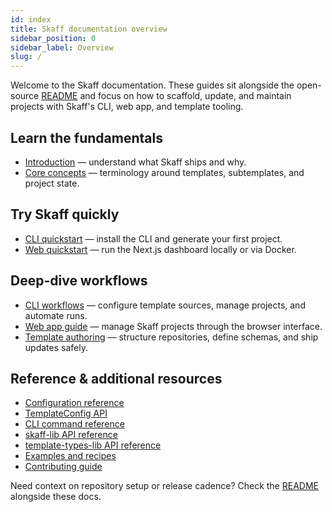```yaml
---
id: index
title: Skaff documentation overview
sidebar_position: 0
sidebar_label: Overview
slug: /
---
```


Welcome to the Skaff documentation. These guides sit alongside the open-source [README](https://github.com/timonteutelink/skaff#readme) and focus on how to scaffold, update, and maintain projects with Skaff's CLI, web app, and template tooling.

## Learn the fundamentals

- [Introduction](./introduction) — understand what Skaff ships and why.
- [Core concepts](./getting-started/core-concepts) — terminology around templates, subtemplates, and project state.

## Try Skaff quickly

- [CLI quickstart](./getting-started/cli-quickstart) — install the CLI and generate your first project.
- [Web quickstart](./getting-started/web-quickstart) — run the Next.js dashboard locally or via Docker.

## Deep-dive workflows

- [CLI workflows](./cli/index) — configure template sources, manage projects, and automate runs.
- [Web app guide](./web/index) — manage Skaff projects through the browser interface.
- [Template authoring](./authoring/index) — structure repositories, define schemas, and ship updates safely.

## Reference & additional resources

- [Configuration reference](./reference/configuration)
- [TemplateConfig API](./reference/template-config)
- [CLI command reference](/cli/)
- [skaff-lib API reference](/skaff-lib/)
- [template-types-lib API reference](/template-types-lib/)
- [Examples and recipes](./examples)
- [Contributing guide](./contributing)

Need context on repository setup or release cadence? Check the [README](https://github.com/timonteutelink/skaff#readme) alongside these docs.
